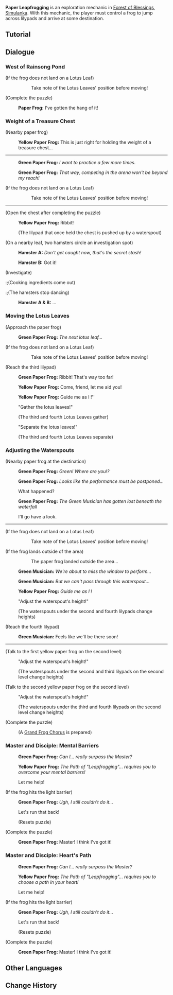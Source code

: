 {{Terminology Infobox
|image        = Tutorial Paper Leapfrogging 1.png
|type         = Exploration
|region       = Simulanka
|area         = Forest of Blessings
|event        = Summertide Scales and Tales
}}
'''Paper Leapfrogging''' is an exploration mechanic in [[Forest of Blessings]], [[Simulanka]]. With this mechanic, the player must control a frog to jump across lilypads and arrive at some destination.

==Tutorial==
{{Tutorial|Paper Leapfrogging}}

==Dialogue==
===West of Rainsong Pond===
{{Dialogue Start}}
;(If the frog does not land on a Lotus Leaf)
::Take note of the Lotus Leaves' position before moving!

;(Complete the puzzle)
:{{DIcon|Idle}} '''Paper Frog:''' I've gotten the hang of it!
{{Dialogue End}}

===Weight of a Treasure Chest===
{{Dialogue Start}}
;(Nearby paper frog)
:{{DIcon|Idle}} '''Yellow Paper Frog:''' This is just right for holding the weight of a treasure chest...
----
:{{DIcon|Idle}} '''Green Paper Frog:''' ''I want to practice a few more times.''
:{{DIcon|Idle}} '''Green Paper Frog:''' ''That way, competing in the arena won't be beyond my reach!''

;(If the frog does not land on a Lotus Leaf)
::Take note of the Lotus Leaves' position before moving!
----
;(Open the chest after completing the puzzle)
:{{DIcon|Idle}} '''Yellow Paper Frog:''' Ribbit!
:;(The lilypad that once held the chest is pushed up by a waterspout)

;(On a nearby leaf, two hamsters circle an investigation spot)
:{{DIcon|Idle}} '''Hamster A:''' ''Don't get caught now, that's the secret stash!''
:{{DIcon|Idle}} '''Hamster B:''' Got it!

;(Investigate)
:;(Cooking ingredients come out)
:;(The hamsters stop dancing)
:{{DIcon|Idle}} '''Hamster A & B:''' ...
{{Dialogue End}}

===Moving the Lotus Leaves===
{{Dialogue Start}}
;(Approach the paper frog)
:{{DIcon|Idle}} '''Green Paper Frog:''' ''The next lotus leaf...''

;(If the frog does not land on a Lotus Leaf)
::Take note of the Lotus Leaves' position before moving!

;(Reach the third lilypad)
:{{DIcon|Idle}} '''Green Paper Frog:''' Ribbit! That's way too far!
:{{DIcon|Idle}} '''Yellow Paper Frog:''' Come, friend, let me aid you!
:{{DIcon|Idle}} '''Yellow Paper Frog:''' Guide me as I {{Color|bz|move the lotus leaves}}!''
:{{DIcon}} "Gather the lotus leaves!"
:;(The third and fourth Lotus Leaves gather)
:{{DIcon}} "Separate the lotus leaves!"
:;(The third and fourth Lotus Leaves separate)
{{Dialogue End}}

===Adjusting the Waterspouts===
{{Dialogue Start}}
;(Nearby paper frog at the destination)
:{{DIcon|Idle}} '''Green Paper Frog:''' ''Green! Where are you!?''
:{{DIcon|Idle}} '''Green Paper Frog:''' ''Looks like the performance must be postponed...''
:{{DIcon}} What happened?
:{{DIcon|Idle}} '''Green Paper Frog:''' ''The Green Musician has gotten lost beneath the waterfall''
:{{DIcon}} I'll go have a look.
----
;(If the frog does not land on a Lotus Leaf)
::Take note of the Lotus Leaves' position before moving!

;(If the frog lands outside of the area)
::The paper frog landed outside the area...

:{{DIcon|Idle}} '''Green Musician:''' ''We're about to miss the window to perform...''
:{{DIcon|Idle}} '''Green Musician:''' ''But we can't pass through this waterspout...''
:{{DIcon|Idle}} '''Yellow Paper Frog:''' ''Guide me as I {{Color|bz|adjust the waterspout}}!''
:{{DIcon}} "Adjust the waterspout's height!"
:;(The waterspouts under the second and fourth lilypads change heights)

;(Reach the fourth lilypad)
:{{DIcon|Idle}} '''Green Musician:''' Feels like we'll be there soon!
----
;(Talk to the first yellow paper frog on the second level)
:{{DIcon}} "Adjust the waterspout's height!"
:;(The waterspouts under the second and third lilypads on the second level change heights)

;(Talk to the second yellow paper frog on the second level)
:{{DIcon}} "Adjust the waterspout's height!"
:;(The waterspouts under the third and fourth lilypads on the second level change heights)

;(Complete the puzzle)
:{{Black Screen|The band is ready...}}
:;(A [[Grand Frog Chorus]] is prepared)
{{Dialogue End}}

===Master and Disciple: Mental Barriers===
{{Dialogue Start}}
:{{DIcon|Idle}} '''Green Paper Frog:''' ''Can I... really surpass the Master?''
:{{DIcon|Idle}} '''Yellow Paper Frog:''' ''The Path of "Leapfrogging"... requires you to overcome your mental barriers!''
:{{DIcon}} Let me help!

;(If the frog hits the light barrier)
:{{DIcon|Idle}} '''Green Paper Frog:''' ''Ugh, I still couldn't do it...''
:{{DIcon}} Let's run that back!
:;(Resets puzzle)

;(Complete the puzzle)
:{{DIcon|Idle}} '''Green Paper Frog:''' Master! I think I've got it!
{{Dialogue End}}

===Master and Disciple: Heart's Path===
{{Dialogue Start}}
:{{DIcon|Idle}} '''Green Paper Frog:''' ''Can I... really surpass the Master?''
:{{DIcon|Idle}} '''Yellow Paper Frog:''' ''The Path of "Leapfrogging"... requires you to choose a path in your heart!''
:{{DIcon}} Let me help!

;(If the frog hits the light barrier)
:{{DIcon|Idle}} '''Green Paper Frog:''' ''Ugh, I still couldn't do it...''
:{{DIcon}} Let's run that back!
:;(Resets puzzle)

;(Complete the puzzle)
:{{DIcon|Idle}} '''Green Paper Frog:''' Master! I think I've got it!
{{Dialogue End}}

==Other Languages==
{{Other Languages
|en       = Paper Leapfrogging
|zhs      = 纸蛙跳远
|zhs_rm   = 
|zht      = 紙蛙跳遠
|zht_rm   = 
|zh_tl    = 
|ja       = 紙カエルの幅跳び
|ja_rm    = Kami Kaeru no Habatobi
|ja_tl    = Paper Frogs' Long Jumps
|ko       = 종이 개구리 점프
|ko_rm    = 
|ko_tl    = 
|es       = Salto de ranas de papel
|es_tl    = Paper Frog Leap
|fr       = Saut de grenouille-gami
|fr_tl    = Frog-Gami Leap
|ru       = Прыжки бумажных лягушек
|ru_tl    = Paper Frogs' Leaps
|th       = กบกระดาษกระโดดไกล
|th_rm    = 
|th_tl    = 
|vi       = Ếch Giấy Nhảy Xa
|vi_tl    = 
|de       = Papierfrosch-Weitsprung
|de_tl    = Paper Frog Long Jump
|id       = Katak Origami yang Melompat Jauh
|id_tl    = The Origami Frog That Leaps
|pt       = Sapo Saltador de Brinquedo
|pt_tl    = 
|tr       = Kağıt Kurbağa Atlayışı
|tr_tl    = 
|it       = Salto della rana di carta
|it_tl    = 
}}

==Change History==
{{Change History|4.8}}